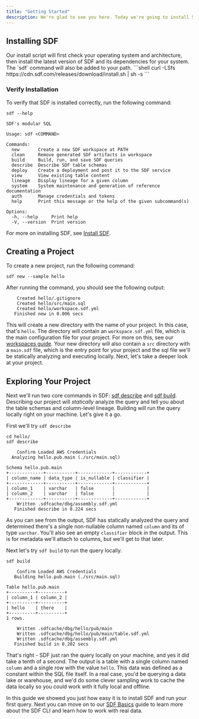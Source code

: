 ```yaml
---
title: "Getting Started"
description: We're glad to see you here. Today we're going to install SDF and create a hello world project. Let's get started.
---
```



## Installing SDF
<Tabs>
  <Tab title="Binary Download">
    Our install script will first check your operating system and architecture,
    then install the latest version of SDF and its dependencies for your system.
    The `sdf` command will also be added to your path. 
    ```shell 
    curl -LSfs https://cdn.sdf.com/releases/download/install.sh | sh -s
    ```
  </Tab>
</Tabs>

### Verify Installation

To verify that SDF is installed correctly, run the following command:

```shell
sdf --help
```

```shell
SDF's modular SQL

Usage: sdf <COMMAND>

Commands:
  new       Create a new SDF workspace at PATH
  clean     Remove generated SDF artifacts in workspace
  build     Build, run, and save SDF queries
  describe  Describe SDF table schemas
  deploy    Create a deployment and post it to the SDF service
  view      View existing table content
  lineage   Display lineage for a given column
  system    System maintenance and generation of reference documentation
  auth      Manage credentials and tokens
  help      Print this message or the help of the given subcommand(s)

Options:
  -h, --help     Print help
  -V, --version  Print version

```

For more on installing SDF, see [Install SDF](/guide/install). 

## Creating a Project

To create a new project, run the following command:

```shell
sdf new --sample hello
```
After running the command, you should see the following output: 
 
```shell
    Created hello/.gitignore
    Created hello/src/main.sql
    Created hello/workspace.sdf.yml
   Finished new in 0.006 secs

```

This will create a new directory with the name of your project. In this case, that's `hello`.
The directory will contain an `workspace.sdf.yml` file, which is the main configuration file for your project. For more on this, see our [workspaces guide](/guide/workspaces).
Your new directory will also contain a `src` directory with a `main.sdf` file, which is the entry point for your project and the sql file we'll be statically analyzing and executing locally.
Next, let's take a deeper look at your project.

## Exploring Your Project

Next we'll run two core commands in SDF: [sdf describe](/guide/basics#sdf-describe) and [sdf build](/guide/basics#sdf-build). 
Describing our project will *statically* analyze the query and tell you about the table schemas and column-level lineage. Building will run the query locally right on your machine.
Let's give it a go.

First we'll try `sdf describe`
  
```shell
cd hello/
sdf describe
```

```shell
    Confirm Loaded AWS Credentials
  Analyzing hello.pub.main (./src/main.sql)

Schema hello.pub.main
+-------------+-----------+-------------+------------+
| column_name | data_type | is_nullable | classifier |
+-------------+-----------+-------------+------------+
| column_1    | varchar   | false       |            |
| column_2    | varchar   | false       |            |
+-------------+-----------+-------------+------------+
    Written .sdfcache/dbg/assembly.sdf.yml
   Finished describe in 0.224 secs

```


As you can see from the output, SDF has statically analyzed the query and determined there's a single non-nullable column named `column` and its of type `varchar`. 
You'll also see an empty `classifier` block in the output. This is for metadata we'll attach to columns, but we'll get to that later.

Next let's try `sdf build` to run the query locally.

```shell
sdf build
```

```shell
    Confirm Loaded AWS Credentials
   Building hello.pub.main (./src/main.sql)

Table hello.pub.main
+----------+----------+
| column_1 | column_2 |
+----------+----------+
| hello    | there    |
+----------+----------+
1 rows.

    Written .sdfcache/dbg/hello/pub/main
    Written .sdfcache/dbg/hello/pub/main/table.sdf.yml
    Written .sdfcache/dbg/assembly.sdf.yml
   Finished build in 0.202 secs

```

That's right - SDF just ran the query locally on your machine, and yes it did take a tenth of a second. 
The output is a table with a single column named `column` and a single row with the value `hello`. This data was defined as a constant within the SQL file itself. 
In a real case, you'd be querying a data lake or warehouse, and we'd do some clever sampling work to cache the data locally so you could work with it fully local and offline.


In this guide we showed you just how easy it is to install SDF and run your first query. Next you can move on to our [SDF Basics](/guide/basics) guide to learn more about the SDF CLI and learn how to work with real data.
